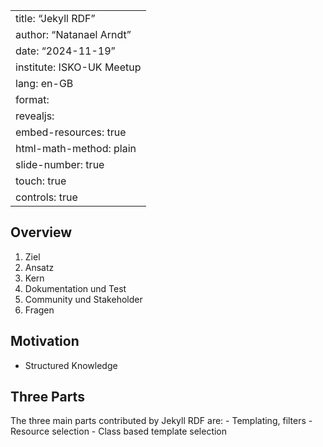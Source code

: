 
---
title: "Jekyll RDF"
author: "Natanael Arndt"
date: "2024-11-19"
institute: ISKO-UK Meetup
lang: en-GB
format:
  revealjs:
    embed-resources: true
    html-math-method: plain
    slide-number: true
    touch: true
    controls: true
---

## Overview

1. Ziel
2. Ansatz
3. Kern
4. Dokumentation und Test
5. Community und Stakeholder
6. Fragen

## Motivation
- Structured Knowledge

## Three Parts

The three main parts contributed by Jekyll RDF are:
- Templating, filters
- Resource selection
- Class based template selection
